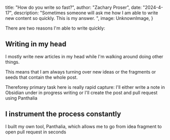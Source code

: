 



 title: "How do you write so fast?",
 author: "Zachary Proser",
 date: "2024-4-17",
 description: "Sometimes someone will ask me how I am able to write new content so quickly. This is my answer. ",
 image: UnknownImage,
} 


There are two reasons I'm able to write quickly:

## Writing in my head

I mostly write new articles in my head while I'm walking around doing other things. 

This means that I am always turning over new ideas or the fragments or seeds that contain the whole post. 

Thereforey primary task here is really rapid capture: I'll either write a note in Obsidian under in progress writing or I'll create the post and pull request using Panthalia

## I instrument the process constantly

I built my own tool, Panthalia, which allows me to go from idea fragment to open pull request in seconds
